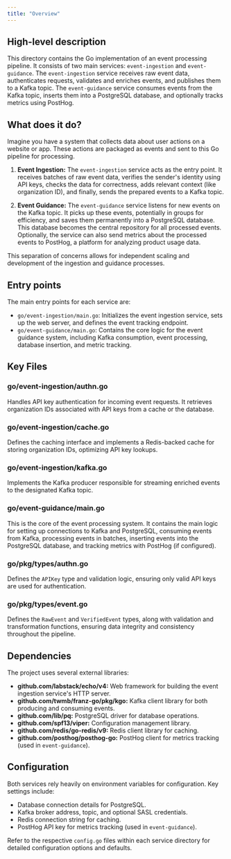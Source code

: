 ```yaml
---
title: "Overview"
---
```


## High-level description
This directory contains the Go implementation of an event processing pipeline. It consists of two main services: `event-ingestion` and `event-guidance`. The `event-ingestion` service receives raw event data, authenticates requests, validates and enriches events, and publishes them to a Kafka topic. The `event-guidance` service consumes events from the Kafka topic, inserts them into a PostgreSQL database, and optionally tracks metrics using PostHog.

## What does it do?
Imagine you have a system that collects data about user actions on a website or app. These actions are packaged as events and sent to this Go pipeline for processing. 

1. **Event Ingestion:** The `event-ingestion` service acts as the entry point. It receives batches of raw event data, verifies the sender's identity using API keys, checks the data for correctness, adds relevant context (like organization ID), and finally, sends the prepared events to a Kafka topic.

2. **Event Guidance:** The `event-guidance` service listens for new events on the Kafka topic. It picks up these events, potentially in groups for efficiency, and saves them permanently into a PostgreSQL database. This database becomes the central repository for all processed events. Optionally, the service can also send metrics about the processed events to PostHog, a platform for analyzing product usage data.

This separation of concerns allows for independent scaling and development of the ingestion and guidance processes.

## Entry points
The main entry points for each service are:

- `go/event-ingestion/main.go`: Initializes the event ingestion service, sets up the web server, and defines the event tracking endpoint.
- `go/event-guidance/main.go`: Contains the core logic for the event guidance system, including Kafka consumption, event processing, database insertion, and metric tracking.

## Key Files

### go/event-ingestion/authn.go
Handles API key authentication for incoming event requests. It retrieves organization IDs associated with API keys from a cache or the database.

### go/event-ingestion/cache.go
Defines the caching interface and implements a Redis-backed cache for storing organization IDs, optimizing API key lookups.

### go/event-ingestion/kafka.go
Implements the Kafka producer responsible for streaming enriched events to the designated Kafka topic.

### go/event-guidance/main.go
This is the core of the event processing system. It contains the main logic for setting up connections to Kafka and PostgreSQL, consuming events from Kafka, processing events in batches, inserting events into the PostgreSQL database, and tracking metrics with PostHog (if configured).

### go/pkg/types/authn.go
Defines the `APIKey` type and validation logic, ensuring only valid API keys are used for authentication.

### go/pkg/types/event.go
Defines the `RawEvent` and `VerifiedEvent` types, along with validation and transformation functions, ensuring data integrity and consistency throughout the pipeline.

## Dependencies

The project uses several external libraries:

- **github.com/labstack/echo/v4:** Web framework for building the event ingestion service's HTTP server.
- **github.com/twmb/franz-go/pkg/kgo:** Kafka client library for both producing and consuming events.
- **github.com/lib/pq:** PostgreSQL driver for database operations.
- **github.com/spf13/viper:** Configuration management library.
- **github.com/redis/go-redis/v9:** Redis client library for caching.
- **github.com/posthog/posthog-go:** PostHog client for metrics tracking (used in `event-guidance`).

## Configuration

Both services rely heavily on environment variables for configuration. Key settings include:

- Database connection details for PostgreSQL.
- Kafka broker address, topic, and optional SASL credentials.
- Redis connection string for caching.
- PostHog API key for metrics tracking (used in `event-guidance`).

Refer to the respective `config.go` files within each service directory for detailed configuration options and defaults.
